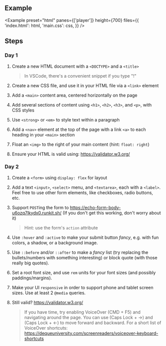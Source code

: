 
## Example

<Example
  preset="html"
  panes={['player']}
  height={700}
  files={{
    'index.html': html,
    'main.css': css,
  }}
/>

## Steps

### Day 1

1. Create a new HTML document with a `<DOCTYPE>` and a `<title>`

   > In VSCode, there's a convenient snippet if you type "!"

2. Create a new CSS file, and use it in your HTML file via a `<link>` element

3. Add a `<main>` content area, centered horizontally on the page

4. Add several sections of content using `<h1>`, `<h2>`, `<h3>`, and `<p>`, with CSS styles

5. Use `<strong>` or `<em>` to style text within a paragraph

6. Add a `<nav>` element at the top of the page with a link `<a>` to each heading in your `<main>` section

7. Float an `<img>` to the right of your main content (hint: `float: right`)

8. Ensure your HTML is valid using: https://validator.w3.org/

### Day 2

1. Create a `<form>` using `display: flex` for layout

2. Add a text `<input>`, `<select>` menu, and `<textarea>`, each with a `<label>`. Feel free to use other form elements, like checkboxes, radio buttons, etc.

3. Support `POST`ing the form to https://echo-form-body-u6ozq7lkydx0.runkit.sh/ (If you don't get this
   working, don't worry about it)

   > Hint: use the form's `action` attribute

4. Use `:hover` and `:active` to make your submit button <em>fancy</em>, e.g. with fun colors, a shadow, or a background image.

5. Use `::before` and/or `::after` to make a <em>fancy</em> list (try replacing the bullets/numbers with something interesting) or block quote (with those really big quotes).

6. Set a root font size, and use `rem` units for your font sizes (and possibly paddings/margins).

7. Make your UI `responsive` in order to support phone and tablet screen sizes. Use at least 2 `@media` queries.

8. Still valid? https://validator.w3.org/

   > If you have time, try enabling VoiceOver (CMD + F5) and navigating around the page. You can use (Caps Lock + →) and (Caps Lock + ←) to move forward and backward. For a short list of VoiceOver shortcuts: https://dequeuniversity.com/screenreaders/voiceover-keyboard-shortcuts
